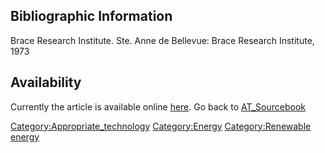 == Bibliographic Information ==

Brace Research Institute. Ste. Anne de Bellevue: Brace Research Institute, 1973 

==Availability==

Currently the article is available online [http://www.fastonline.org/CD3WD_40/JF/JF_VE/SMALL/21-475.pdf here].
Go back to [[AT_Sourcebook]]


[[Category:Appropriate_technology]]
[[Category:Energy]]
[[Category:Renewable energy]]